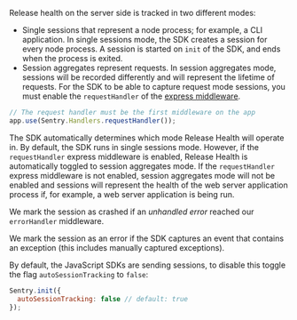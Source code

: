 Release health on the server side is tracked in two different modes: 
- Single sessions that represent a node process; for example, a CLI application.  In single sessions mode, the SDK creates a session for every node process. A session is started on `init` of the SDK, and ends when the process is exited.
- Session aggregates represent requests. In session aggregates mode, sessions will be recorded differently and will represent the lifetime of requests. For the SDK to be able to capture request mode sessions, you must enable the `requestHandler` of the [express middleware](/platforms/node/guides/express).

```javascript
// The request handler must be the first middleware on the app
app.use(Sentry.Handlers.requestHandler());
```

The SDK automatically determines which mode Release Health will operate in. By default, the SDK runs in single sessions mode. However, if the `requestHandler` express middleware is enabled, Release Health is automatically toggled to session aggregates mode. If the `requestHandler` express middleware is not enabled, session aggregates mode will not be enabled and sessions will represent the health of the web server application process if, for example, a web server application is being run.

We mark the session as crashed if an _unhandled error_ reached our `errorHandler` middleware.

We mark the session as an error if the SDK captures an event that contains an exception (this includes manually captured exceptions).

By default, the JavaScript SDKs are sending sessions, to disable this toggle the flag `autoSessionTracking` to `false`:

```javascript
Sentry.init({
  autoSessionTracking: false // default: true
});
```
